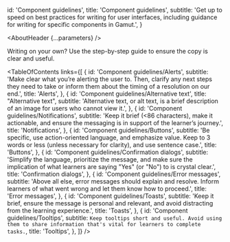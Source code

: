 

  id: 'Component guidelines',
  title: 'Component guidelines',
  subtitle: 'Get up to speed on best practices for writing for user interfaces, including guidance for writing for specific components in Gamut.',
  }

<Meta title='UX Writing/Component guidelines/About' />

<AboutHeader {...parameters} />

Writing on your own? Use the <LinkTo id="UX Writing/DIY UX writing in 8 steps">step-by-step guide</LinkTo> to ensure the copy is clear and useful.

<TableOfContents
 links={[
   {
     id: 'Component guidelines/Alerts',
     subtitle: 'Make clear what you’re alerting the user to. Then, clarify any next steps they need to take or inform them about the timing of a resolution on our end.',
     title: 'Alerts',
   },
   {
     id: 'Component guidelines/Alternative text',
     title: "Alternative text",
      subtitle: 'Alternative text, or alt text, is a brief description of an image for users who cannot view it.',
   },
   {
     id: 'Component guidelines/Notifications',
     subtitle: 'Keep it brief (<86 characters), make it actionable, and ensure the messaging is in support of the learner’s journey.',
     title: 'Notifications',
   },
   {
     id: 'Component guidelines/Buttons',
     subtitle: 'Be specific, use action-oriented language, and emphasize value. Keep to 3 words or less (unless necessary for clarity), and use sentence case.',
     title: 'Buttons',
   },
   {
     id: 'Component guidelines/Confirmation dialogs',
     subtitle: 'Simplify the language, prioritize the message, and make sure the implication of what learners are saying "Yes" (or "No") to is crystal clear.',
     title: 'Confirmation dialogs',
   },
   {
     id: 'Component guidelines/Error messages',
     subtitle: 'Above all else, error messages should explain and resolve. Inform learners of what went wrong and let them know how to proceed.',
     title: 'Error messages',
   },
   {
     id: 'Component guidelines/Toasts',
     subtitle: 'Keep it brief, ensure the message is personal and relevant, and avoid distracting from the learning experience.',
     title: 'Toasts',
   },
   {
     id: 'Component guidelines/Tooltips',
     subtitle: `Keep tooltips short and useful. Avoid using them to share information that's vital for learners to complete tasks.`,
     title: 'Tooltips',
   },
 ]}
/>
